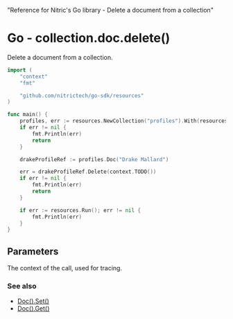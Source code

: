   "Reference for Nitric's Go library - Delete a document from a collection"

# Go - collection.doc.delete()

Delete a document from a collection.

```go
import (
	"context"
	"fmt"

	"github.com/nitrictech/go-sdk/resources"
)

func main() {
	profiles, err := resources.NewCollection("profiles").With(resources.CollectionDeleting)
	if err != nil {
		fmt.Println(err)
		return
	}

	drakeProfileRef := profiles.Doc("Drake Mallard")

	err = drakeProfileRef.Delete(context.TODO())
	if err != nil {
		fmt.Println(err)
		return
	}

	if err := resources.Run(); err != nil {
		fmt.Println(err)
	}
}
```

## Parameters

<Properties>
  <Property name="ctx" required type="context">
    The context of the call, used for tracing.
  </Property>
</Properties>

### See also

- [Doc().Set()](./collection-doc-set)
- [Doc().Get()](./collection-doc-get)

